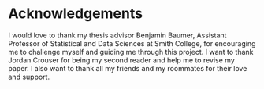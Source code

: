 # Acknowledgements {-}
I would love to thank my thesis advisor Benjamin Baumer, Assistant Professor of Statistical and Data Sciences at Smith College, for encouraging me to challenge myself and guiding me through this project. I want to thank Jordan Crouser for being my second reader and help me to revise my paper. I also want to thank all my friends and my roommates for their love and support.


